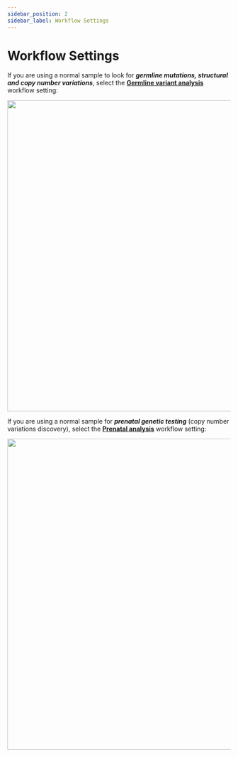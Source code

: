 ```yaml
---
sidebar_position: 2
sidebar_label: Workflow Settings
---
```


# Workflow Settings

If you are using a normal sample to look for ***germline mutations, structural and copy number variations***, select
the **[Germline variant analysis](/settings/settings/main-presets#germline-variant-analysis)** workflow setting:

<p align="center">
<img src={require('/img/eng/germline_preset.png').default} width="700"/>
</p>

If you are using a normal sample for ***prenatal genetic testing*** (copy number variations discovery), select the
**[Prenatal analysis](/settings/settings/main-presets#prenatal-analysis)** workflow setting:

<p align="center">
<img src={require('/img/eng/prenatal_preset.png').default} width="700"/>
</p>


<SettingsPresets />
